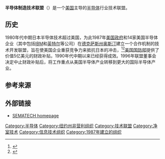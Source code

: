 {{Infobox company
|  name   = 半导体制造技术联盟<br>SEMATECH
|  logo   = 
|  type   = [[合资公司|合资公司]]
|  industry       = [[半导体|半导体]]，[[制造业|制造业]]
|  genre          = [[联盟|联盟]]
|  key_people     = Bill Rozich Interim [[首席执行官|首席执行官]]
|  products       = 
|  revenue        = 
|  num_employees  = 
|  foundation     = 1987
|  location       = {{USA}}[[纽约州|纽约州]][[奥尔巴尼|奥尔巴尼]]
|  homepage       = {{URL|http://www.sematech.org/}}
}}
'''半导体制造技术联盟'''（{{lang-en|Semiconductor Manufacturing Technology, SEMATECH}}）是一个[[美国|美国]]主导的[[半导体|半导体]]行业技术联盟。

==历史==
1980年代中期日本半导体技术超过美国，为此1987年[[美国政府|美国政府]]和14家美国半导体企业（其中包括[[IBM|IBM]]和[[英特尔|英特尔]]等公司）在[[德克萨斯州|德克萨斯州]][[奥斯汀|奥斯汀]]建立一个合作机制的技术开发联盟，旨在使美国企业重获竞争力来抵抗日本的冲击，<ref name="history">{{cite web |url=http://www.sematech.org/corporate/history.htm |title=SEMATECH: History |publisher=Web.archive.org |date=2013-01-11 |access-date=2015-03-07 |archive-url=https://web.archive.org/web/20130702191328/http://www.sematech.org/corporate/history.htm |archive-date=2013-07-02 |dead-url=yes }}</ref><ref name="mou">{{cite web |url=http://www.dod.mil/pubs/foi/Science_and_Technology/DARPA/10_F_0709Memorandum_ofUnderstandingSEMATECH.pdf |format=PDF |title=Memorandum of Understanding : SEMATECH |publisher=Dod.mil |access-date=2015-03-07 |url-status=dead |archive-url=https://web.archive.org/web/20161014071214/http://www.dod.mil/pubs/foi/Science_and_Technology/DARPA/10_F_0709Memorandum_ofUnderstandingSEMATECH.pdf |archive-date=2016-10-14 |df= |dead-url=no }}</ref>[[美国国防部|美国国防部]]提供了价值5亿美元的财政补贴，1990年代中期以来已经获得成效。1996年联盟董事会决定中止财政补贴后，将工作重点从美国半导体产业转移到更大的国际半导体产业。

==参考来源==
{{Reflist}}

==外部链接==
*[http://www.SEMATECH.org SEMATECH homepage]{{Wayback|url=http://www.sematech.org/ |date=20111123042923 }}

[[Category:半导体|Category:半导体]]
[[Category:纽约州非营利组织|Category:纽约州非营利组织]]
[[Category:技术联盟|Category:技术联盟]]
[[Category:净室技术|Category:净室技术]]
[[Category:信息技术组织|Category:信息技术组织]]
[[Category:1987年建立的组织|Category:1987年建立的组织]]